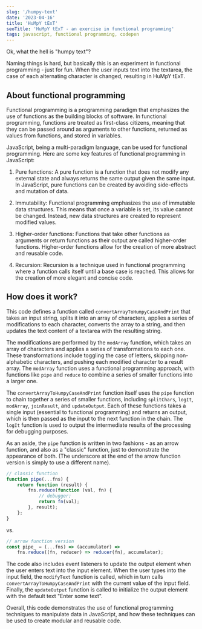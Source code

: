 ```yaml
---
slug: '/humpy-text'
date: '2023-04-16'
title: 'HuMpY tExT'
seoTitle: 'HuMpY tExT - an exercise in functional programming'
tags: javascript, functional programming, codepen
---
```



Ok, what the hell is "humpy text"?

Naming things is hard, but basically this is an experiment in functional programming - just for fun. When the user inputs text into the textarea, the case of each alternating character is changed, resulting in HuMpY tExT.

<Pen hash="MWWoPJK" height="375" defaultTab="result" editable={false} />

## About functional programming

Functional programming is a programming paradigm that emphasizes the use of functions as the building blocks of software. In functional programming, functions are treated as first-class citizens, meaning that they can be passed around as arguments to other functions, returned as values from functions, and stored in variables.

JavaScript, being a multi-paradigm language, can be used for functional programming. Here are some key features of functional programming in JavaScript:

1. Pure functions: A pure function is a function that does not modify any external state and always returns the same output given the same input. In JavaScript, pure functions can be created by avoiding side-effects and mutation of data.

2. Immutability: Functional programming emphasizes the use of immutable data structures. This means that once a variable is set, its value cannot be changed. Instead, new data structures are created to represent modified values.

3. Higher-order functions: Functions that take other functions as arguments or return functions as their output are called higher-order functions. Higher-order functions allow for the creation of more abstract and reusable code.

4. Recursion: Recursion is a technique used in functional programming where a function calls itself until a base case is reached. This allows for the creation of more elegant and concise code.

## How does it work?

This code defines a function called `convertArrayToHumpyCaseAndPrint` that takes an input string, splits it into an array of characters, applies a series of modifications to each character, converts the array to a string, and then updates the text content of a textarea with the resulting string.

The modifications are performed by the `modArray` function, which takes an array of characters and applies a series of transformations to each one. These transformations include toggling the case of letters, skipping non-alphabetic characters, and pushing each modified character to a result array. The `modArray` function uses a functional programming approach, with functions like `pipe` and `reduce` to combine a series of smaller functions into a larger one.

The `convertArrayToHumpyCaseAndPrint` function itself uses the `pipe` function to chain together a series of smaller functions, including `splitChars`, `logIt`, `modArray`, `joinResult`, and `updateOutput`. Each of these functions takes a single input (essential to functional programming) and returns an output, which is then passed as the input to the next function in the chain. The `logIt` function is used to output the intermediate results of the processing for debugging purposes.

As an aside, the `pipe` function is written in two fashions - as an arrow function, and also as a "classic" function, just to demonstrate the appearance of both. (The underscore at the end of the arrow function version is simply to use a different name).

```JavaScript
// classic function
function pipe(...fns) {
    return function (result) {
        fns.reduce(function (val, fn) {
            // debugger;
            return fn(val);
        }, result);
    };
}
```

vs.

```JavaScript
// arrow function version
const pipe_ = (...fns) => (accumulator) =>
    fns.reduce((fn, reducer) => reducer(fn), accumulator);
```

The code also includes event listeners to update the output element when the user enters text into the input element. When the user types into the input field, the `modifyText` function is called, which in turn calls `convertArrayToHumpyCaseAndPrint` with the current value of the input field. Finally, the `updateOutput` function is called to initialize the output element with the default text "Enter some text".

Overall, this code demonstrates the use of functional programming techniques to manipulate data in JavaScript, and how these techniques can be used to create modular and reusable code.
